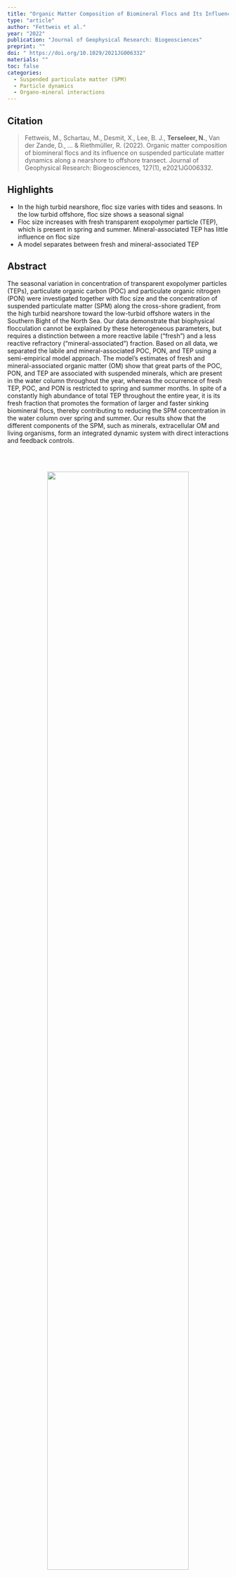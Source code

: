 ```yaml
---
title: "Organic Matter Composition of Biomineral Flocs and Its Influence on Suspended Particulate Matter Dynamics Along a Nearshore to Offshore Transect"
type: "article"
author: "Fettweis et al."
year: "2022"
publication: "Journal of Geophysical Research: Biogeosciences"
preprint: ""
doi: " https://doi.org/10.1029/2021JG006332"
materials: ""
toc: false
categories:
  - Suspended particulate matter (SPM)
  - Particle dynamics 
  - Organo-mineral interactions 
---
```


## Citation
> Fettweis, M., Schartau, M., Desmit, X., Lee, B. J., **Terseleer, N.**, Van der Zande, D., ... & Riethmüller, R. (2022). Organic matter composition of biomineral flocs and its influence on suspended particulate matter dynamics along a nearshore to offshore transect. Journal of Geophysical Research: Biogeosciences, 127(1), e2021JG006332.


## Highlights

* In the high turbid nearshore, floc size varies with tides and seasons. In the low turbid offshore, floc size shows a seasonal signal
* Floc size increases with fresh transparent exopolymer particle (TEP), which is present in spring and summer. Mineral-associated TEP has little influence on floc size
* A model separates between fresh and mineral-associated TEP

## Abstract

The seasonal variation in concentration of transparent exopolymer particles (TEPs), particulate organic carbon (POC) and particulate organic nitrogen (PON) were investigated together with floc size and the concentration of suspended particulate matter (SPM) along the cross-shore gradient, from the high turbid nearshore toward the low-turbid offshore waters in the Southern Bight of the North Sea. Our data demonstrate that biophysical flocculation cannot be explained by these heterogeneous parameters, but requires a distinction between a more reactive labile (“fresh”) and a less reactive refractory (“mineral-associated”) fraction. Based on all data, we separated the labile and mineral-associated POC, PON, and TEP using a semi-empirical model approach. The model's estimates of fresh and mineral-associated organic matter (OM) show that great parts of the POC, PON, and TEP are associated with suspended minerals, which are present in the water column throughout the year, whereas the occurrence of fresh TEP, POC, and PON is restricted to spring and summer months. In spite of a constantly high abundance of total TEP throughout the entire year, it is its fresh fraction that promotes the formation of larger and faster sinking biomineral flocs, thereby contributing to reducing the SPM concentration in the water column over spring and summer. Our results show that the different components of the SPM, such as minerals, extracellular OM and living organisms, form an integrated dynamic system with direct interactions and feedback controls.

<br><br>

<div style="text-align: center;">
  <img src="Fettweis2022.jpg" style="width: 80%;" />
</div>
